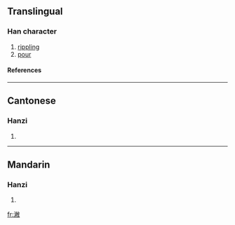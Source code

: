 ==Translingual==
===Han character===
{{Han char|rn=85|rad=水|as=12|sn=15|four=3814<sub>0</sub>|canj=水火月大 (EFBK)}}
# [[rippling]]
# [[pour]]
====References====
{{Han ref|kx=0648.290|dkj=18220|dj=1058.150|hdz=31721.070|uh=6F4E|ud=28494|bh=E276|bd=57974}}

----
==Cantonese==
===Hanzi===
{{yue-hanzi|jyut=|y=pit3}}
# {{defn|Cantonese}}

----
==Mandarin==
===Hanzi===
{{cmn-hanzi|pin=[[pì]] (pi4)|wg=p'i<sup>4</sup>}}
# {{defn|Mandarin}}

[[fr:潎]]